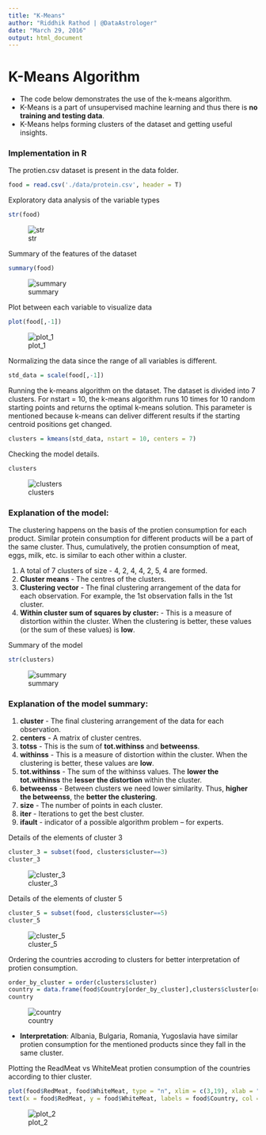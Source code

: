 ```yaml
---
title: "K-Means"
author: "Riddhik Rathod | @DataAstrologer"
date: "March 29, 2016"
output: html_document
---
```


# K-Means Algorithm

* The code below demonstrates the use of the k-means algorithm. 
* K-Means is a part of unsupervised machine learning and thus there is **no training and testing data**.
* K-Means helps forming clusters of the dataset and getting useful insights.


### Implementation in R

The protien.csv dataset is present in the data folder.
```r
food = read.csv('./data/protein.csv', header = T)
```

Exploratory data analysis of the variable types
```r
str(food)
```
![str](./data/images/str.png)

Summary of the features of the dataset
```r
summary(food)
```
![summary](./data/images/summary.png)

Plot between each variable to visualize data
```r
plot(food[,-1])
```
![plot_1](./data/images/plot_1.png)

Normalizing the data since the range of all variables is different. 
```r
std_data = scale(food[,-1])
```

Running the k-means algorithm on the dataset. The dataset is divided into 7 clusters. For nstart = 10, the k-means algorithm runs 10 times for 10 random starting points and returns the optimal k-means solution. This parameter is mentioned because k-means can deliver different results if the starting centroid positions get changed. 
```r
clusters = kmeans(std_data, nstart = 10, centers = 7)
```

Checking the model details. 
```r
clusters
```
![clusters](./data/images/clusters.png)


### Explanation of the model:

The clustering happens on the basis of the protien consumption for each product. Similar protein consumption for different products will be a part of the same cluster. Thus, cumulatively, the protien consumption of meat, eggs, milk, etc. is similar to each other within a cluster. 

1. A total of 7 clusters of size - 4, 2, 4, 4, 2, 5, 4 are formed.
2. **Cluster means** - The centres of the clusters.
3. **Clustering vector** - The final clustering arrangement of the data for each observation. For example, the 1st  observation falls in the 1st cluster.  
4. **Within cluster sum of squares by cluster:** - This is a measure of distortion within the cluster. When the clustering is better, these values (or the sum of these values) is **low**.

Summary of the model
```r
str(clusters)
```
![summary](./data/images/summary_2.png)


### Explanation of the model summary:

1. **cluster** - The final clustering arrangement of the data for each observation.
2. **centers** - A matrix of cluster centres.
3. **totss** - This is the sum of **tot.withinss** and **betweenss**.
4. **withinss** - This is a measure of distortion within the cluster. When the clustering is better, these values are **low**.
5. **tot.withinss** - The sum of the withinss values. The **lower the tot.withinss** the **lesser the distortion** within the cluster.
6. **betweenss** - Between clusters we need lower similarity. Thus, **higher the betweenss**, the **better the clustering**. 
7. **size** - The number of points in each cluster.
8. **iter** - Iterations to get the best cluster.
9. **ifault** - indicator of a possible algorithm problem -- for experts.


Details of the elements of cluster 3
```r
cluster_3 = subset(food, clusters$cluster==3)
cluster_3
```
![cluster_3](./data/images/cluster_3.png)


Details of the elements of cluster 5
```r
cluster_5 = subset(food, clusters$cluster==5)
cluster_5
```
![cluster_5](./data/images/cluster_5.png)

Ordering the countries accroding to clusters for better interpretation of protien consumption.
```r
order_by_cluster = order(clusters$cluster)
country = data.frame(food$Country[order_by_cluster],clusters$cluster[order_by_cluster])
country
```
![country](./data/images/country.png)

* **Interpretation**: Albania, Bulgaria, Romania, Yugoslavia have similar protien consumption for the mentioned products since they fall in the same cluster.

Plotting the ReadMeat vs WhiteMeat protien consumption of the countries according to thier cluster. 
```r
plot(food$RedMeat, food$WhiteMeat, type = "n", xlim = c(3,19), xlab = "Red Meat",ylab = "White Meat")
text(x = food$RedMeat, y = food$WhiteMeat, labels = food$Country, col = rainbow(7)[clusters$cluster])
```
![plot_2](./data/images/plot_2.png)